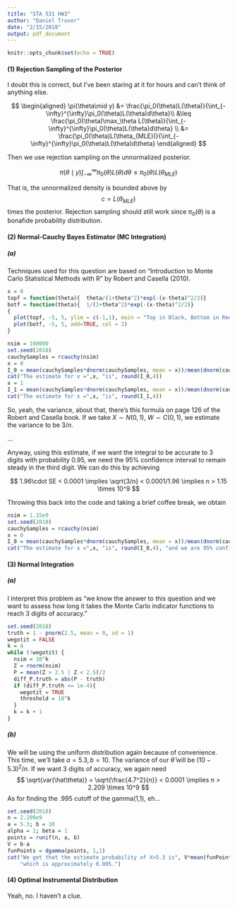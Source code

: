```yaml
---
title: "STA 531 HW3"
author: "Daniel Truver"
date: "2/15/2018"
output: pdf_document
---
```


```r
knitr::opts_chunk$set(echo = TRUE)
```

#### (1) Rejection Sampling of the Posterior

I doubt this is correct, but I've been staring at it for hours and can't think of anything else.

$$
\begin{aligned}
\pi(\theta\mid y) 
&= \frac{\pi_0(\theta)L(\theta)}{\int_{-\infty}^{\infty}\pi_0(\theta)L(\theta)d\theta}\\
&\leq \frac{\pi_0(\theta)\max_\theta L(\theta)}{\int_{-\infty}^{\infty}\pi_0(\theta)L(\theta)d\theta} \\
&= \frac{\pi_0(\theta)L(\theta_{MLE})}{\int_{-\infty}^{\infty}\pi_0(\theta)L(\theta)d\theta}
\end{aligned}
$$

Then we use rejection sampling on the unnormalized posterior. 

$$
\pi(\theta\mid y) \int_{-\infty}^{\infty}\pi_0(\theta)L(\theta)d\theta \leq \pi_0(\theta)L(\theta_{MLE})
$$

That is, the unnormalized density is bounded above by $$c = L(\theta_{MLE}) $$ times the posterior. Rejection sampling should still work since $\pi_0(\theta)$ is a bonafide probability distribution.

#### (2) Normal-Cauchy Bayes Estimator (MC Integration)
##### (a)
Techniques used for this question are based on "Introduction to Monte Carlo Statistical Methods with R" by Robert and Casella (2010).   
```r
x = 0
topf = function(theta){  theta/(1+theta^2)*exp(-(x-theta)^2/2)}
botf = function(theta){  1/(1+theta^2)*exp(-(x-theta)^2/2)}
{
  plot(topf, -5, 5, ylim = c(-1,1), main = "Top in Black, Bottom in Red")
  plot(botf, -5, 5, add=TRUE, col = 2)
}
```  

```r
nsim = 100000
set.seed(2018)
cauchySamples = rcauchy(nsim)
x = 0
I_0 = mean(cauchySamples*dnorm(cauchySamples, mean = x))/mean(dnorm(cauchySamples, mean = x))
cat("The estimate for x =",x, "is", round(I_0,4))
x = 1
I_1 = mean(cauchySamples*dnorm(cauchySamples, mean = x))/mean(dnorm(cauchySamples, mean = x))
cat("The estimate for x =",x, "is", round(I_1,4))
```

So, yeah, the variance, about that, there's this formula on page 126 of the Robert and Casella book. If we take $X\sim N(0,1),~ W\sim C(0,1)$, we estimate the variance to be $3/n$. 

...

Anyway, using this estimate, if we want the integral to be accurate to 3 digits with probability 0.95, we need the 95% confidence interval to remain steady in the third digit. We can do this by achieving

$$
1.96\cdot SE < 0.0001 \implies \sqrt{3/n} < 0.0001/1.96 \implies n > 1.15 \times 10^9
$$

Throwing this back into the code and taking a brief coffee break, we obtain
```r
nsim = 1.15e9
set.seed(2018)
cauchySamples = rcauchy(nsim)
x = 0
I_0 = mean(cauchySamples*dnorm(cauchySamples, mean = x))/mean(dnorm(cauchySamples, mean = x))
cat("The estimate for x =",x, "is", round(I_0,4), "and we are 95% confident about 3 decimal points.")
```

#### (3) Normal Integration 

##### (a)
I interpret this problem as "we know the answer to this question and we want to assess how long it takes the Monte Carlo indicator functions to reach 3 digits of accuracy."
```r
set.seed(2018)
truth = 1 - pnorm(2.5, mean = 0, sd = 1)
wegotit = FALSE
k = 4
while (!wegotit) {
  nsim = 10^k
  Z = rnorm(nsim)
  P = mean(Z > 2.5 | Z < 2.5)/2
  diff_P.truth = abs(P - truth)
  if (diff_P.truth <= 1e-4){
    wegotit = TRUE
    threshold = 10^k
  }
  k = k + 1
}
```

##### (b)

We will be using the uniform distribution again because of convenience. This time, we'll take $a = 5.3, b= 10$. The variance of our $\hat{\theta}$ will be $(10-5.3)^2/n$. If we want 3 digits of accuracy, we again need
$$
\sqrt{var(\hat\theta)} = \sqrt{\frac{4.7^2}{n}} < 0.0001 \implies n > 2.209 \times 10^9
$$
As for finding the .995 cutoff of the gamma(1,1), eh...

```r
set.seed(2018)
n = 2.209e9
a = 5.3; b = 10
alpha = 1; beta = 1
points = runif(n, a, b)
V = b-a
funPoints = dgamma(points, 1,1)
cat("We get that the estimate probability of X>5.3 is", V*mean(funPoints),
    "which is approximately 0.005.")
```

#### (4) Optimal Instrumental Distribution

Yeah, no. I haven't a clue. 
